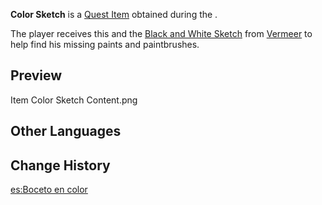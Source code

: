 {{Item Infobox
|id           = 100538
|image        = Item Nameless Sketch.png
|type         = Quest Items
|description  = An unfinished painting by Vermeer the artist. He says that his lost paints and brushes are at the viewing point where he painted this work.
|source1      = Given during [[Luhua Landscape]]
}}
'''Color Sketch''' is a [[Quest Item]] obtained during the {{Quest|Luhua Landscape}}.

The player receives this and the [[Black and White Sketch]] from [[Vermeer]] to help find his missing paints and paintbrushes.

==Preview==
<gallery>
Item Color Sketch Content.png
</gallery>

==Other Languages==
{{Other Languages
|default_hidden = 1
|en      = Color Sketch
|zhs     = 彩色的画稿
|zhs_rm  = Cǎisè de Huàgǎo
|zht     = 彩色的畫稿
|zht_rm  = Cǎisè de Huàgǎo
|ja      = 彩色の原稿
|ja_rm   = Saishiki no Genkou
|ko      = 채색 스케치
|ko_rm   = Chaesaek Seukechi
|es      = Boceto en color
|fr      = Peinture en couleurs
|ru      = Цветной набросок
|th      = ภาพร่างสี
|th_rm   = Phap Rang Si
|vi      = Bản Vẽ Màu
|de      = Bunte Skizze
|id      = Lukisan Berwarna
|pt      = Rascunho Colorido
|tr      = Renkli Çizim
|it      = Bozza a colori
}}

==Change History==
{{Change History|1.0}}

[[es:Boceto en color]]